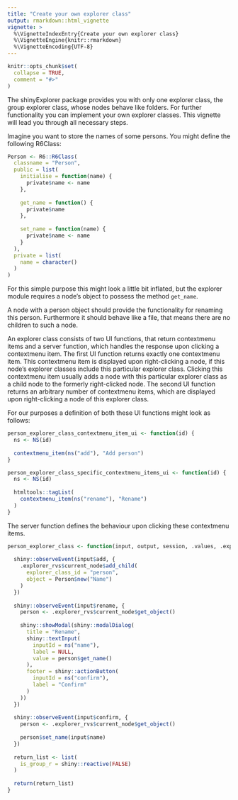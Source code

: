 ```yaml
---
title: "Create your own explorer class"
output: rmarkdown::html_vignette
vignette: >
  %\VignetteIndexEntry{Create your own explorer class}
  %\VignetteEngine{knitr::rmarkdown}
  %\VignetteEncoding{UTF-8}
---
```


```r
knitr::opts_chunk$set(
  collapse = TRUE,
  comment = "#>"
)
```

The shinyExplorer package provides you with only one explorer class, the group explorer class, whose nodes behave like folders. For further functionality you can implement your own explorer classes. This vignette will lead you through all necessary steps.

Imagine you want to store the names of some persons. You might define the following R6Class: 

```r
Person <- R6::R6Class(
  classname = "Person",
  public = list(
    initialise = function(name) {
      private$name <- name
    },
    
    get_name = function() {
      private$name
    },
    
    set_name = function(name) {
      private$name <- name
    }
  ),
  private = list(
    name = character()
  )
)
```

For this simple purpose this might look a little bit inflated, but the explorer module requires a node's object to possess the method `get_name`.

A node with a person object should provide the functionality for renaming this person. Furthermore it should behave like a file, that means there are no children to such a node.

An explorer class consists of two UI functions, that return contextmenu items and a server function, which handles the response upon clicking a contextmenu item. The first UI function returns exactly one contextmenu item. This contextmenu item is displayed upon right-clicking a node, if this node's explorer classes include this particular explorer class. Clicking this contextmenu item usually adds a node with this particular explorer class as a child node to the formerly right-clicked node. The second UI function returns an arbitrary number of contextmenu items, which are displayed upon right-clicking a node of this explorer class.

For our purposes a definition of both these UI functions might look as follows:

```r
person_explorer_class_contextmenu_item_ui <- function(id) {
  ns <- NS(id)
  
  contextmenu_item(ns("add"), "Add person")
}

person_explorer_class_specific_contextmenu_items_ui <- function(id) {
  ns <- NS(id)
  
  htmltools::tagList(
    contextmenu_item(ns("rename"), "Rename")
  )
}
```

The server function defines the behaviour upon clicking these contextmenu items.

```r
person_explorer_class <- function(input, output, session, .values, .explorer_rvs) {
  
  shiny::observeEvent(input$add, {
    .explorer_rvs$current_node$add_child(
      explorer_class_id = "person",
      object = Person$new("Name")
    )
  })
  
  shiny::observeEvent(input$rename, {
    person <- .explorer_rvs$current_node$get_object()
    
    shiny::showModal(shiny::modalDialog(
      title = "Rename",
      shiny::textInput(
        inputId = ns("name"),
        label = NULL,
        value = person$get_name()
      ),
      footer = shiny::actionButton(
        inputId = ns("confirm"),
        label = "Confirm"
      )
    ))
  })
  
  shiny::observeEvent(input$confirm, {
    person <- .explorer_rvs$current_node$get_object()
    
    person$set_name(input$name)
  })
  
  return_list <- list(
    is_group_r = shiny::reactive(FALSE)
  )
  
  return(return_list)
}
```
